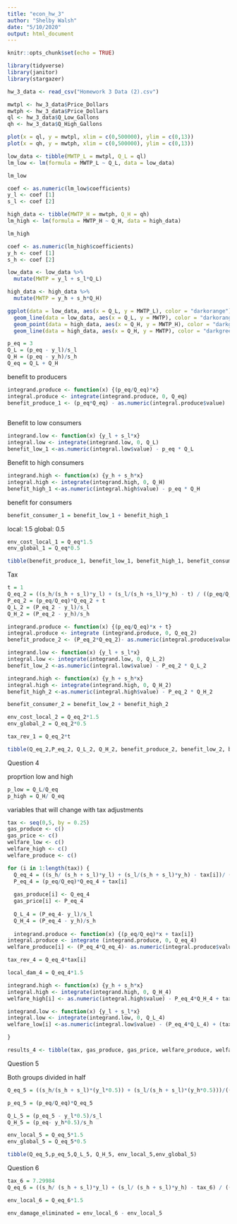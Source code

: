 ```yaml
---
title: "econ_hw_3"
author: "Shelby Walsh"
date: "5/10/2020"
output: html_document
---
```


```r
knitr::opts_chunk$set(echo = TRUE)
```


```r
library(tidyverse)
library(janitor)
library(stargazer)
```

```r
hw_3_data <- read_csv("Homework 3 Data (2).csv")
```

```r
mwtpl <- hw_3_data$Price_Dollars
mwtph <- hw_3_data$Price_Dollars
ql <- hw_3_data$Q_Low_Gallons
qh <- hw_3_data$Q_High_Gallons
```

```r
plot(x = ql, y = mwtpl, xlim = c(0,500000), ylim = c(0,13))
plot(x = qh, y = mwtph, xlim = c(0,500000), ylim = c(0,13))
```
```r
low_data <- tibble(MWTP_L = mwtpl, Q_L = ql)
lm_low <- lm(formula = MWTP_L ~ Q_L, data = low_data)

lm_low
```
```r
coef <- as.numeric(lm_low$coefficients)
y_l <- coef [1]
s_l <- coef [2]
```

```r
high_data <- tibble(MWTP_H = mwtph, Q_H = qh)
lm_high <- lm(formula = MWTP_H ~ Q_H, data = high_data)

lm_high
```

```r
coef <- as.numeric(lm_high$coefficients)
y_h <- coef [1]
s_h <- coef [2]
```

```r
low_data <- low_data %>% 
  mutate(MWTP = y_l + s_l*Q_L)

high_data <- high_data %>% 
  mutate(MWTP = y_h + s_h*Q_H)
```

```r
ggplot(data = low_data, aes(x = Q_L, y = MWTP_L), color = "darkorange") +
  geom_line(data = low_data, aes(x = Q_L, y = MWTP), color = "darkorange")+
  geom_point(data = high_data, aes(x = Q_H, y = MWTP_H), color = "darkgreen") +
  geom_line(data = high_data, aes(x = Q_H, y = MWTP), color = "darkgreen")
```

```r
p_eq = 3
Q_L = (p_eq - y_l)/s_l
Q_H = (p_eq - y_h)/s_h
Q_eq = Q_L + Q_H
```

benefit to producers

```r
integrand.produce <- function(x) {(p_eq/Q_eq)*x}
integral.produce <- integrate(integrand.produce, 0, Q_eq)
benefit_produce_1 <- (p_eq*Q_eq) - as.numeric(integral.produce$value)
  
```

Benefit to low consumers

```r
integrand.low <- function(x) {y_l + s_l*x}
integral.low <- integrate(integrand.low, 0, Q_L)
benefit_low_1 <-as.numeric(integral.low$value) - p_eq * Q_L
```

Benefit to high consumers

```r
integrand.high <- function(x) {y_h + s_h*x}
integral.high <- integrate(integrand.high, 0, Q_H)
benefit_high_1 <-as.numeric(integral.high$value) - p_eq * Q_H
```

benefit for consumers

```r
benefit_consumer_1 = benefit_low_1 + benefit_high_1
```

local: 1.5
global: 0.5

```r
env_cost_local_1 = Q_eq*1.5
env_global_1 = Q_eq*0.5

tibble(benefit_produce_1, benefit_low_1, benefit_high_1, benefit_consumer_1,env_cost_local_1, env_global_1)
```


Tax

```r
t = 1
Q_eq_2 = ((s_h/(s_h + s_l)*y_l) + (s_l/(s_h +s_l)*y_h) - t) / ((p_eq/Q_eq) - (s_h*s_l)/(s_h +s_l))
P_eq_2 = (p_eq/Q_eq)*Q_eq_2 + t 
Q_L_2 = (P_eq_2 - y_l)/s_l
Q_H_2 = (P_eq_2 - y_h)/s_h
```

```r
integrand.produce <- function(x) {(p_eq/Q_eq)*x + t}
integral.produce <- integrate (integrand.produce, 0, Q_eq_2)
benefit_produce_2 <- (P_eq_2*Q_eq_2)- as.numeric(integral.produce$value)
```

```r
integrand.low <- function(x) {y_l + s_l*x}
integral.low <- integrate(integrand.low, 0, Q_L_2)
benefit_low_2 <-as.numeric(integral.low$value) - P_eq_2 * Q_L_2
```

```r
integrand.high <- function(x) {y_h + s_h*x}
integral.high <- integrate(integrand.high, 0, Q_H_2)
benefit_high_2 <-as.numeric(integral.high$value) - P_eq_2 * Q_H_2
```

```r
benefit_consumer_2 = benefit_low_2 + benefit_high_2
```

```r
env_cost_local_2 = Q_eq_2*1.5
env_global_2 = Q_eq_2*0.5
```

```r
tax_rev_1 = Q_eq_2*t

tibble(Q_eq_2,P_eq_2, Q_L_2, Q_H_2, benefit_produce_2, benefit_low_2, benefit_high_2, benefit_consumer_2, env_cost_local_2, env_global_2,  tax_rev_1)
```

Question 4


proprtion low and high
```r
p_low = Q_L/Q_eq
p_high = Q_H/ Q_eq
```

variables that will change with tax adjustments

```r
tax <- seq(0,5, by = 0.25)
gas_produce <- c()
gas_price <- c()
welfare_low <- c()
welfare_high <- c()
welfare_produce <- c()

```

```r
for (i in 1:length(tax)) {
  Q_eq_4 = ((s_h/ (s_h + s_l)*y_l) + (s_l/(s_h + s_l)*y_h) - tax[i])/ ((p_eq/Q_eq)- (s_h*s_l)/(s_h + s_l))
  P_eq_4 = (p_eq/Q_eq)*Q_eq_4 + tax[i]
  
  gas_produce[i] <- Q_eq_4
  gas_price[i] <- P_eq_4
  
  Q_L_4 = (P_eq_4- y_l)/s_l
  Q_H_4 = (P_eq_4 - y_h)/s_h
  
  integrand.produce <- function(x) {(p_eq/Q_eq)*x + tax[i]}
integral.produce <- integrate (integrand.produce, 0, Q_eq_4)
welfare_produce[i] <- (P_eq_4*Q_eq_4)- as.numeric(integral.produce$value)

tax_rev_4 = Q_eq_4*tax[i]

local_dam_4 = Q_eq_4*1.5

integrand.high <- function(x) {y_h + s_h*x}
integral.high <- integrate(integrand.high, 0, Q_H_4)
welfare_high[i] <- as.numeric(integral.high$value) - P_eq_4*Q_H_4 + tax_rev_4*p_high

integrand.low <- function(x) {y_l + s_l*x}
integral.low <- integrate(integrand.low, 0, Q_L_4)
welfare_low[i] <-as.numeric(integral.low$value) - (P_eq_4*Q_L_4) + (tax_rev_4*p_low) - local_dam_4

}

results_4 <- tibble(tax, gas_produce, gas_price, welfare_produce, welfare_high, welfare_low)
```

Question 5

Both groups divided in half
```r
Q_eq_5 = ((s_h/(s_h + s_l)*(y_l*0.5)) + (s_l/(s_h + s_l)*(y_h*0.5)))/((p_eq/Q_eq)-(s_h*s_l)/(s_h + s_l))

p_eq_5 = (p_eq/Q_eq)*Q_eq_5

Q_L_5 = (p_eq_5 - y_l*0.5)/s_l
Q_H_5 = (p_eq- y_h*0.5)/s_h

env_local_5 = Q_eq_5*1.5
env_global_5 = Q_eq_5*0.5

tibble(Q_eq_5,p_eq_5,Q_L_5, Q_H_5, env_local_5,env_global_5)
```

Question 6

```r
tax_6 = 7.29984
Q_eq_6 = ((s_h/ (s_h + s_l)*y_l) + (s_l/ (s_h + s_l)*y_h) - tax_6) / ((p_eq/ Q_eq) - (s_h*s_l)/(s_h + s_l))

env_local_6 = Q_eq_6*1.5

env_damage_eliminated = env_local_6 - env_local_5
```


